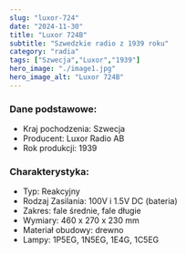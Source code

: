 ```yaml
---
slug: "luxor-724"
date: "2024-11-30"
title: "Luxor 724B"
subtitle: "Szwedzkie radio z 1939 roku"
category: "radia"
tags: ["Szwecja","Luxor","1939"]
hero_image: "./image1.jpg"
hero_image_alt: "Luxor 724B"
---
```


### Dane podstawowe:

- Kraj pochodzenia: Szwecja
- Producent: Luxor Radio AB
- Rok produkcji: 1939

### Charakterystyka:

- Typ: Reakcyjny
- Rodzaj Zasilania: 100V i 1.5V DC (bateria)
- Zakres: fale średnie, fale długie
- Wymiary: 460 x 270 x 230 mm
- Materiał obudowy: drewno
- Lampy: 1P5EG, 1N5EG, 1E4G, 1C5EG
